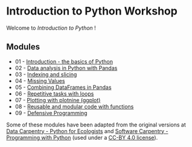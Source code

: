 # Introduction to Python Workshop

Welcome to _Introduction to Python_ !

## Modules

* 01 - [Introduction - the basics of Python](modules/intro.qmd)
* 02 - [Data analysis in Python with Pandas](modules/working_with_data.qmd)
* 03 - [Indexing and slicing](modules/indexing.qmd)
* 04 - [Missing Values](modules/missing_values.qmd)
* 05 - [Combining DataFrames in Pandas](modules/merging_data.qmd)
* 06 - [Repetitive tasks with loops](modules/loops.qmd)
* 07 - [Plotting with plotnine (ggplot)](modules/plotting_with_plotnine.qmd)
* 08 - [Reusable and modular code with functions](modules/functions.qmd)
* 09 - [Defensive Programming](modules/defensive_programming.qmd)

Some of these modules have been adapted from the original versions at 
[Data Carpentry - Python for Ecologists](http://www.datacarpentry.org/python-ecology-lesson/) 
and [Software Carpentry - Programming with Python](https://swcarpentry.github.io/python-novice-inflammation/)
(used under a [CC-BY 4.0 license](https://creativecommons.org/licenses/by/4.0/)).
